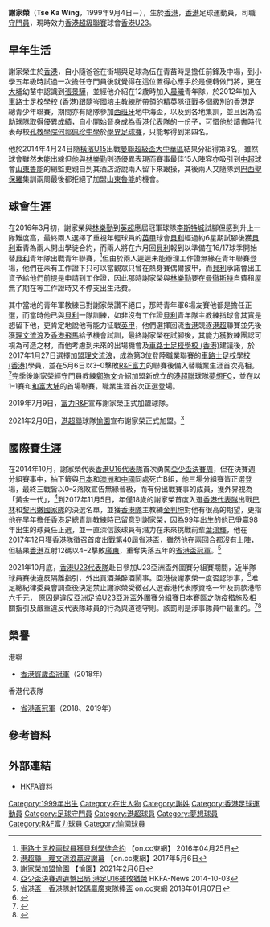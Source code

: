 {{Infobox football biography
| name         = 謝家榮 <br>Tse Ka Wing
| image        = Tse Ka Wing.jpg
| fullname     = 謝家榮
| nickname     = 家榮
| birth_date   = {{Birth date and age|1999|9|4|}}
| birth_place  = [[香港|香港]]
| height       = {{height|m=1.91}}
| position     = [[守門員|守門員]]
| currentclub  = [[香港U23足球隊|香港U23]]
| clubnumber   = 1
| youthyears1 = 2011–2012
| youthclubs1 = [[晨曦體育會|晨曦]]
| youthyears2 = 2012–2016
| youthclubs2 = [[車路士足校學校_(香港)|車路士足校學校 (香港)]]
| youthyears3 = 2016–2017
| youthclubs3 = [[貝利足球會|貝利]]
| years1 = 2017
| clubs1 = [[香港流浪足球會|理文流浪]]
| caps1  = 1
| goals1 = 0
| years2 = 2017–2019
| clubs2 = [[夢想體育會|夢想FC]]
| caps2  = 20
| goals2 = 0
| years3  = 2019–2020
| clubs3  = [[富力R&F|富力R&F]]
| caps3   = 7
| goals3  = 0
| years4  = 2021
| clubs4  = [[愉園體育會|愉園]]
| caps4   = 2
| goals4  = 0
| years5  = 2021–
| clubs5  = [[香港U23足球隊|香港U23]]
| caps5   = 0
| goals5  = 0
| nationalyears1 = 2014–2016
| nationalteam1  = [[香港17歲以下足球代表隊|香港U16]]
| nationalcaps1  = 3
| nationalgoals1 = 0
| nationalyears2 = 2015–2016
| nationalteam2  = [[香港17歲以下足球代表隊|香港U18]]
| nationalcaps2  = 3
| nationalgoals2 = 0
| nationalyears3 = 2017–
| nationalteam3  = [[香港奧運足球代表隊|香港U22]]
| nationalcaps3  = 0
| nationalgoals3 = 0
| nationalyears4 = 2017–
| nationalteam4  = [[香港足球代表隊|香港]]
| nationalcaps4  = 1
| nationalgoals4 = 0
| pcupdate = 2021年4月10日
| ntupdate =
}}

'''謝家榮'''（'''Tse Ka Wing'''，1999年9月4日－），生於[[香港|香港]]，[[香港|香港]]足球運動員，司職[[守門員|守門員]]，現時效力[[香港超級聯賽|香港超級聯賽]]球會[[香港U23足球隊|香港U23]]。

==早年生活==
謝家榮生於[[香港|香港]]，自小隨爸爸在街場與足球為伍在青苗時是擔任前鋒及中場，到小學五年級時試過一次擔任守門員後就覺得在這位置得心應手於是便轉做門將，更在[[大埔足球會|大埔]]幼苗中認識到[[張景驊|張景驊]]，並經他介紹在12歲時加入[[晨曦體育會|晨曦]]青年隊，於2012年加入[[車路士足校學校_(香港)|車路士足校學校 (香港)]]跟隨[[岑國培|岑國培]]主教練所帶領的精英隊征戰多個級別的[[香港|香港]]足總青少年聯賽，期間亦有隨隊參加[[西班牙|西班牙]]地中海盃，以及到各地集訓，並且因為協助球隊取得優異成績，自小開始晉身成為[[香港20歲以下足球代表隊|香港代表隊]]的一份子，可惜他於讀書時代表母校[[孔教學院何郭佩珍中學|孔教學院何郭佩珍中學]]於[[香港學界足球賽事|學界足球賽]]，只能奪得到第四名。

他於2014年4月24日隨[[橫濱FC香港|橫濱U15]]出戰[[曼徹斯特聯足球會|曼聯超級盃大中華區]]結果分組得第3名，雖然球會雖然未能出線但他與[[林樂勤|林樂勤]]則憑優異表現而賽事最佳15人陣容亦吸引到[[中超|中超]]球會[[山東魯能泰山足球俱樂部|山東魯能]]的總監更親自到其酒店游說兩人留下來跟操，其後兩人又隨隊到[[巴西|巴西]][[聖保羅足球會|聖保羅]]集訓兩周最後都拒絕了加盟[[山東魯能泰山足球俱樂部|山東魯能]]的機會。

==球會生涯==
在2016年3月初，謝家榮與[[林樂勤|林樂勤]]到[[英超|英超]]應屆冠軍球隊[[李斯特城足球會|李斯特城]]試腳但感到升上一隊難度高，最終兩人選擇了重視年輕球員的[[英甲|英甲]]球會[[貝利足球會|貝利]]經過約6星期試腳後獲[[貝利足球會|貝利]]垂青為兩人開出學徒合約，而兩人將在六月回[[貝利足球會|貝利]]報到以準備在16/17球季開始替[[貝利足球會|貝利]]青年隊出戰青年聯賽，<ref>[http://hk.on.cc/hk/bkn/cnt/sport/20160425/bkn-20160425130631595-0425_00882_001.html 車路士足校兩球員獲貝利學徒合約] {{Wayback|url=http://hk.on.cc/hk/bkn/cnt/sport/20160425/bkn-20160425130631595-0425_00882_001.html |date=20160918143306 }} 【on.cc東網】 2016年04月25日</ref>但由於兩人遲遲未能辦理工作證無緣在青年聯賽登場，他們在未有工作證下只可以當觀眾只曾在熱身賽偶爾披甲，而[[貝利足球會|貝利]]承諾會出工資予給他們前提是申請到工作證，因此那時謝家榮與[[林樂勤|林樂勤]]要在[[曼徹斯特|曼徹斯特]]自費租屋無了期在等工作證時又不停支出生活費。

其中當地的青年軍教練已對謝家榮讚不絕口，那時青年軍6場友賽他都是擔任正選，而當時他已與[[貝利足球會|貝利]]一隊訓練，如非沒有工作證[[貝利足球會|貝利]]青年隊主教練指球會其實是想留下他，更肯定地說他有能力征戰[[英甲|英甲]]，他們選擇回流[[香港|香港]]競逐[[港超|港超]]聯賽並先後獲[[香港流浪足球會|理文流浪]]及[[香港飛馬足球會|香港飛馬]]給予機會試訓，最終謝家榮在試腳後，其能力獲教練團認可視為可造之材，而他考慮到未來的出場機會及[[車路士足校學校_(香港)|車路士足校學校 (香港)]]建議後，於2017年1月27日選擇加盟[[香港流浪足球會|理文流浪]]，成為第3位登陸職業聯賽的[[車路士足校學校_(香港)|車路士足校學校 (香港)]]學員，並在5月6日以3–0擊敗[[R&F富力足球會|R&F富力]]的聯賽後備入替職業生涯首次亮相。<ref>[http://hk.on.cc/hk/bkn/cnt/sport/20170506/bkn-20170506211246755-0506_00882_001.html 港超聯　理文流浪贏波謝幕] {{Wayback|url=http://hk.on.cc/hk/bkn/cnt/sport/20170506/bkn-20170506211246755-0506_00882_001.html |date=20170512120650 }} 【on.cc東網】2017年5月6日</ref>完季後謝家榮經守門員教練[[鄭皓文|鄭皓文]]介紹加盟新成立的[[港超聯|港超聯]]球隊[[夢想足球隊|夢想FC]]，並在以1–1賽和[[大埔足球會|和富大埔]]的首場聯賽，職業生涯首次正選登場。

2019年7月9日，[[富力R&F|富力R&F]]宣布謝家榮正式加盟球隊。

2021年2月6日，[[港超聯|港超聯]]球隊[[愉園體育會|愉園]]宣布謝家榮正式加盟。<ref>[https://www.facebook.com/hvaafootball/posts/2936998489870684 謝家榮加盟愉園] {{Wayback|url=https://www.facebook.com/hvaafootball/posts/2936998489870684 |date=20210206113000 }} 【愉園】2021年2月6日</ref>

==國際賽生涯==
在2014年10月，謝家榮代表[[香港17歲以下足球代表隊|香港U16代表隊]]首次勇闖[[2014年亞足聯U16少年錦標賽|亞少盃決賽周]]，但在決賽週分組賽事中，抽下籤與[[日本|日本]]和[[澳洲|澳洲]]和[[中國|中國]]同處死亡B組，他三場分組賽皆正選登場，最終三戰皆以0–2落敗宣告無緣晉級，而有份出戰賽事的成員，獲外界視為「黃金一代」，<ref>[https://www.hkfa.com/news_details/12123 亞少盃決賽週遺憾出局 港足U16雖敗猶榮] {{Wayback|url=https://www.hkfa.com/news_details/12123 |date=20170305063314 }} HKFA-News 2014-10-03</ref>到2017年11月5日，年僅18歲的謝家榮首度入選[[香港足球代表隊|香港代表隊]]出戰[[巴林國家足球隊|巴林]]和[[黎巴嫩國家足球隊|黎巴嫩國家隊]]的決選名單，並獲[[香港足球代表隊|香港隊]]主教練[[金判坤|金判坤]]對他有很高的期望，更指他在早年擔任[[香港足總|香港足總]]青訓教練時已留意到謝家榮，因為99年出生的他已爭贏98年出生的球員任正選，並一直深信該球員有潛力在未來挑戰前輩[[葉鴻輝|葉鴻輝]]，他在2017年12月獲[[香港足球代表隊|香港隊]]徵召首度出戰[[第40屆省港盃|第40屆省港盃]]，雖然他在兩回合都沒有上陣，但結果[[香港足球代表隊|香港]]互射12碼以4–2擊敗[[廣東省|廣東]]，重奪失落五年的[[第40屆省港盃|省港盃冠軍]]。<ref>[http://hk.on.cc/hk/bkn/cnt/sport/20180107/bkn-20180107180933907-0107_00882_001.html 省港盃　香港隊射12碼贏廣東隊捧盃] {{Wayback|url=http://hk.on.cc/hk/bkn/cnt/sport/20180107/bkn-20180107180933907-0107_00882_001.html |date=20180107175024 }} on.cc東網 2018年01月07日</ref>

2021年10月底，[[香港23歲以下足球代表隊|香港U23代表隊]]赴日參加U23亞洲盃外圍賽分組賽期間，近半隊球員賽後違反隔離指引，外出買酒兼醉酒鬧事。回港後謝家榮一度否認涉事，<ref>{{Cite web|title=菁英盃 謝家榮「U23醉酒事件」後首開腔回應|url=https://hk.on.cc/hk/bkn/cnt/sport/20211212/bkn-20211212171504777-1212_00882_001.html|access-date=2021-12-28|date=2021-12-12|work=on.cc東網|language=zh-hk}}</ref>唯足總紀律委員會調查後決定禁止謝家榮受徵召入選香港代表隊資格一年及罰款港幣六千元， 原因是違反亞洲足協U23亞洲盃外圍賽分組賽日本賽區之防疫措施及相關指引及嚴重違反代表隊球員的行為與道德守則。該罰則是涉事隊員中最重的。<ref>{{Cite web|title=HKFA - News : 香港二十三歲以下代表隊違規事件的判決|url=https://www.hkfa.com/news_details2/18937|access-date=2021-12-28|work=www.hkfa.com}}</ref><ref>{{Cite web|title=港足︱U23醉酒生事風波 足總判10名球員禁召港隊一年及罰款 (16:38) - 20211228 - 體育|url=https://news.mingpao.com/ins/%e9%ab%94%e8%82%b2/article/20211228/s00006/1640680209620/%e6%b8%af%e8%b6%b3-u23%e9%86%89%e9%85%92%e7%94%9f%e4%ba%8b%e9%a2%a8%e6%b3%a2-%e8%b6%b3%e7%b8%bd%e5%88%a410%e5%90%8d%e7%90%83%e5%93%a1%e7%a6%81%e5%8f%ac%e6%b8%af%e9%9a%8a%e4%b8%80%e5%b9%b4%e5%8f%8a%e7%bd%b0%e6%ac%be|access-date=2021-12-28|work=明報新聞網 - 即時新聞 instant news|language=zh-hant}}</ref>

==榮譽==
;港聯
* [[2018年賀歲盃足球賽|香港賀歲盃冠軍]]（2018年）
;香港代表隊
* [[省港盃|省港盃冠軍]]（2018、2019年）

==參考資料==
{{Reflist}}

==外部連結==
*[https://www.hkfa.com/ch/club/201/detail?player=13737 HKFA資料]{{Wayback|url=https://www.hkfa.com/ch/club/201/detail?player=13737 |date=20170831180426 }}

{{愉園球員名單}}

{{DEFAULTSORT:Tse Ka Wing}} 
[[Category:1999年出生|Category:1999年出生]]
[[Category:在世人物|Category:在世人物]]
[[Category:謝姓|Category:謝姓]]
[[Category:香港足球運動員|Category:香港足球運動員]]
[[Category:足球守門員|Category:足球守門員]]
[[Category:港超球員|Category:港超球員]]
[[Category:夢想球員|Category:夢想球員]]
[[Category:R&F富力球員|Category:R&F富力球員]]
[[Category:愉園球員|Category:愉園球員]]